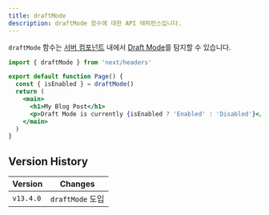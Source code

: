 ```yaml
---
title: draftMode
description: draftMode 함수에 대한 API 레퍼런스입니다.
---
```


`draftMode` 함수는 [서버 컴포넌트](/docs/getting-started/react-essentials) 내에서 [Draft Mode](/docs/app/building-your-application/configuring/draft-mode)를 탐지할 수 있습니다.

```jsx filename="app/page.js"
import { draftMode } from 'next/headers'

export default function Page() {
  const { isEnabled } = draftMode()
  return (
    <main>
      <h1>My Blog Post</h1>
      <p>Draft Mode is currently {isEnabled ? 'Enabled' : 'Disabled'}</p>
    </main>
  )
}
```

## Version History

| Version   | Changes                 |
| --------- | ----------------------- |
| `v13.4.0` | `draftMode` 도입 |
